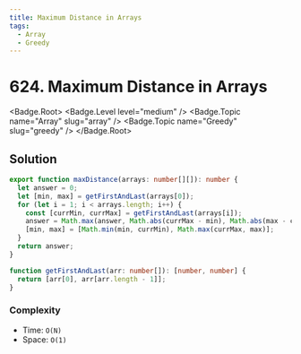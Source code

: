 ```yaml
---
title: Maximum Distance in Arrays
tags:
  - Array
  - Greedy
---
```


# 624. Maximum Distance in Arrays

<Badge.Root>
  <Badge.Level level="medium" />
  <Badge.Topic name="Array" slug="array" />
  <Badge.Topic name="Greedy" slug="greedy" />
</Badge.Root>

## Solution

```typescript filename="solution.ts" copy
export function maxDistance(arrays: number[][]): number {
  let answer = 0;
  let [min, max] = getFirstAndLast(arrays[0]);
  for (let i = 1; i < arrays.length; i++) {
    const [currMin, currMax] = getFirstAndLast(arrays[i]);
    answer = Math.max(answer, Math.abs(currMax - min), Math.abs(max - currMin));
    [min, max] = [Math.min(min, currMin), Math.max(currMax, max)];
  }
  return answer;
}

function getFirstAndLast(arr: number[]): [number, number] {
  return [arr[0], arr[arr.length - 1]];
}
```

### Complexity

- Time: `O(N)`
- Space: `O(1)`

<ProblemLink
  codingSite="leetcode"
  href="https://leetcode.com/problems/maximum-distance-in-arrays"
  title="Maximum Distance in Arrays"
/>
